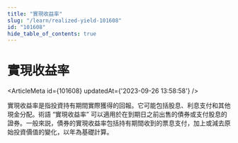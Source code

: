 ```yaml
---
title: "實現收益率"
slug: "/learn/realized-yield-101608"
id: "101608"
hide_table_of_contents: true
---
```



# 實現收益率

<ArticleMeta id={101608} updatedAt={'2023-09-26 13:58:58'} />
<div className='border-solid border-b border-t-0 my-4 border-[var(--ifm-color-gray-300)]' />

實現收益率是指投資持有期間實際獲得的回報。它可能包括股息、利息支付和其他現金分配。術語 “實現收益率” 可以適用於在到期日之前出售的債券或支付股息的證券。一般來説，債券的實現收益率包括持有期間收到的票息支付，加上或減去原始投資價值的變化，以年為基礎計算。
